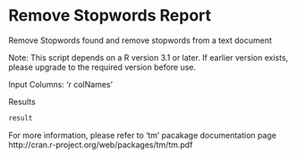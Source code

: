 Remove Stopwords Report
=================================================================

Remove Stopwords found and remove stopwords from a text document

Note: This script depends on a R version 3.1 or later. If earlier version exists, please upgrade to the required version before use.

Input Columns: 'r colNames'

Results
```r
result
```
For more information, please refer to 'tm' pacakage documentation page http://cran.r-project.org/web/packages/tm/tm.pdf
